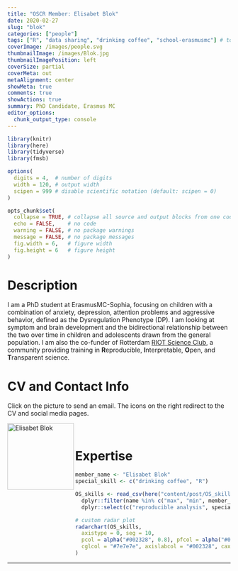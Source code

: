 ```yaml
---
title: "OSCR Member: Elisabet Blok"
date: 2020-02-27
slug: "blok"
categories: ["people"]
tags: ["R", "data sharing", "drinking coffee", "school-erasmusmc"] # top 3 categories + unique + school
coverImage: /images/people.svg
thumbnailImage: /images/Blok.jpg
thumbnailImagePosition: left
coverSize: partial
coverMeta: out
metaAlignment: center
showMeta: true
comments: true
showActions: true
summary: PhD Candidate, Erasmus MC
editor_options: 
  chunk_output_type: console
---
```


```r

library(knitr)
library(here)
library(tidyverse)
library(fmsb)

options(
  digits = 4,  # number of digits
  width = 120, # output width
  scipen = 999 # disable scientific notation (default: scipen = 0)
)

opts_chunk$set(
  collapse = TRUE, # collapse all source and output blocks from one code chunk into a single block
  echo = FALSE,    # no code
  warning = FALSE, # no package warnings
  message = FALSE, # no package messages
  fig.width = 6,   # figure width
  fig.height = 6   # figure height
)

```

# Description

I am a PhD student at ErasmusMC-Sophia, focusing on children with a combination of anxiety, depression, attention problems and aggressive behavior, defined as the Dysregulation Phenotype (DP). I am looking at symptom and brain development and the bidirectional relationship between the two over time in children and adolescents drawn from the general population. I am also the co-funder of Rotterdam [RIOT Science Club](https://www.kcl.ac.uk/events/series/riot-science-club), a community providing training in **R**eproducible, **I**nterpretable, **O**pen, and **T**ransparent science.

# CV and Contact Info

Click on the picture to send an email. The icons on the right redirect to the CV and social media pages.

<!-- EMAIL -->
<p>
  <a href="mailto:e.blok@erasmusmc.nl">
  <img border="0" alt="Elisabet Blok" src="/images/Blok.jpg" width="150" height="150" align="left">
  </a>
</p>

<!-- <!-- CV -->
<!-- <p align="center"> -->
<!--   <a href="https://palolili23.github.io/my_cv/" class="fa fa-file fa-2x" style="color:#00B969;"> -->
<!--   </a> -->
<!-- </p> -->

<!-- TWITTER -->
<p align="center">
  <a href="https://twitter.com/elisabetbl" class="fa fa-twitter fa-2x">
  </a>
</p>

<!-- RESEARCHGATE -->
<p align="center">
  <a href="https://www.researchgate.net/profile/Elisabet_Blok" class="ai ai-researchgate fa-2x" style="color:#000000;">
  </a>
</p>

<BR>

# Expertise

```r

member_name <- "Elisabet Blok"
special_skill <- c("drinking coffee", "R")

OS_skills <- read_csv(here("content/post/OS_skills.csv")) %>%
  dplyr::filter(name %in% c("max", "min", member_name)) %>%
  dplyr::select(c("reproducible analysis", special_skill, "preregistration", "data sharing", "open source software", "open access", "data management"))

# custom radar plot
radarchart(OS_skills,
  axistype = 0, seg = 10,
  pcol = alpha("#002328", 0.8), pfcol = alpha("#00B969", 0.6), plwd = 4, centerzero = TRUE, # polygon
  cglcol = "#7e7e7e", axislabcol = "#002328", caxislabels = seq(0, 10, 2), cglwd = 0.8 # grid
)

```

***


